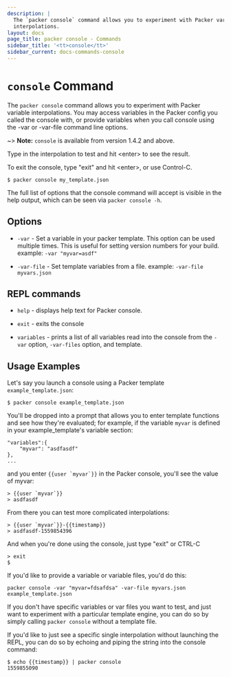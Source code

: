 ```yaml
---
description: |
  The `packer console` command allows you to experiment with Packer variable
  interpolations.
layout: docs
page_title: packer console - Commands
sidebar_title: '<tt>console</tt>'
sidebar_current: docs-commands-console
---
```


# `console` Command

The `packer console` command allows you to experiment with Packer variable
interpolations. You may access variables in the Packer config you called the
console with, or provide variables when you call console using the -var or
-var-file command line options.

~> **Note:** `console` is available from version 1.4.2 and above.

Type in the interpolation to test and hit \<enter\> to see the result.

To exit the console, type "exit" and hit \<enter\>, or use Control-C.

```shell
$ packer console my_template.json
```

The full list of options that the console command will accept is visible in the
help output, which can be seen via `packer console -h`.

## Options

- `-var` - Set a variable in your packer template. This option can be used
  multiple times. This is useful for setting version numbers for your build.
  example: `-var "myvar=asdf"`

- `-var-file` - Set template variables from a file.
  example: `-var-file myvars.json`

## REPL commands

- `help` - displays help text for Packer console.

- `exit` - exits the console

- `variables` - prints a list of all variables read into the console from the
  `-var` option, `-var-files` option, and template.

## Usage Examples

Let's say you launch a console using a Packer template `example_template.json`:

```
$ packer console example_template.json
```

You'll be dropped into a prompt that allows you to enter template functions and
see how they're evaluated; for example, if the variable `myvar` is defined in
your example_template's variable section:

```
"variables":{
	"myvar": "asdfasdf"
},
...
```

and you enter `` {{user `myvar`}} `` in the Packer console, you'll see the value of
myvar:

```
> {{user `myvar`}}
> asdfasdf
```

From there you can test more complicated interpolations:

```
> {{user `myvar`}}-{{timestamp}}
> asdfasdf-1559854396
```

And when you're done using the console, just type "exit" or CTRL-C

```
> exit
$
```

If you'd like to provide a variable or variable files, you'd do this:

```
packer console -var "myvar=fdsafdsa" -var-file myvars.json example_template.json
```

If you don't have specific variables or var files you want to test, and just
want to experiment with a particular template engine, you can do so by simply
calling `packer console` without a template file.

If you'd like to just see a specific single interpolation without launching
the REPL, you can do so by echoing and piping the string into the console
command:

```
$ echo {{timestamp}} | packer console
1559855090
```

